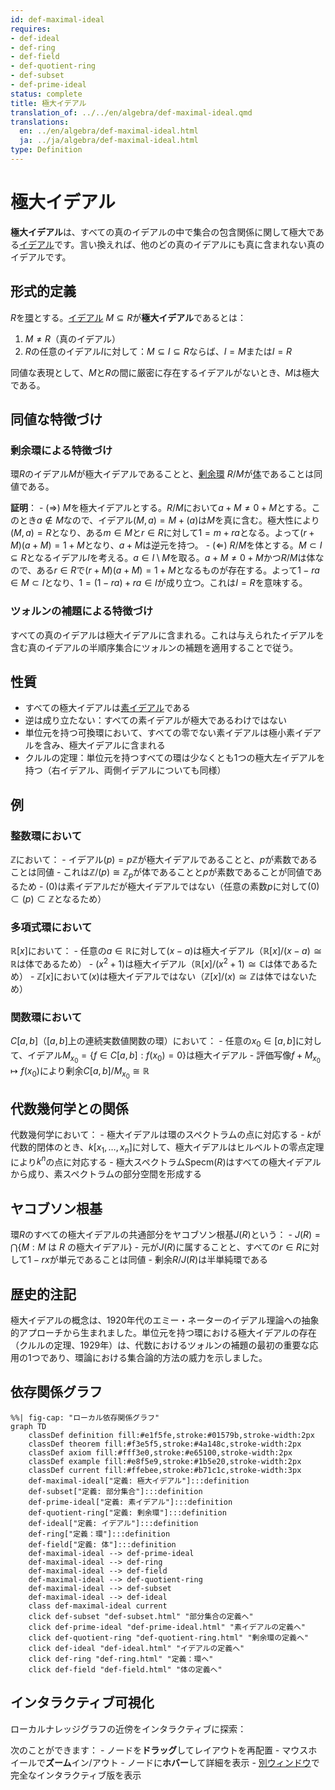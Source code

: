 ```yaml
---
id: def-maximal-ideal
requires:
- def-ideal
- def-ring
- def-field
- def-quotient-ring
- def-subset
- def-prime-ideal
status: complete
title: 極大イデアル
translation_of: ../../en/algebra/def-maximal-ideal.qmd
translations:
  en: ../en/algebra/def-maximal-ideal.html
  ja: ../ja/algebra/def-maximal-ideal.html
type: Definition
---
```


# 極大イデアル {#def-maximal-ideal}

**極大イデアル**は、すべての真のイデアルの中で集合の包含関係に関して極大である[イデアル](def-ideal.qmd)です。言い換えれば、他のどの真のイデアルにも真に含まれない真のイデアルです。

## 形式的定義

$R$を[環](def-ring.qmd)とする。[イデアル](def-ideal.qmd) $M \subseteq R$が**極大イデアル**であるとは：

1. $M \neq R$（真のイデアル）
2. $R$の任意のイデアル$I$に対して：$M \subseteq I \subseteq R$ならば、$I = M$または$I = R$

同値な表現として、$M$と$R$の間に厳密に存在するイデアルがないとき、$M$は極大である。

## 同値な特徴づけ

### 剰余環による特徴づけ

環$R$のイデアル$M$が極大イデアルであることと、[剰余環](def-quotient-ring.qmd) $R/M$が[体](def-field.qmd)であることは同値である。

**証明**：
- ($\Rightarrow$) $M$を極大イデアルとする。$R/M$において$a + M \neq 0 + M$とする。このとき$a \notin M$なので、イデアル$(M, a) = M + (a)$は$M$を真に含む。極大性により$(M, a) = R$となり、ある$m \in M$と$r \in R$に対して$1 = m + ra$となる。よって$(r + M)(a + M) = 1 + M$となり、$a + M$は逆元を持つ。
- ($\Leftarrow$) $R/M$を体とする。$M \subset I \subseteq R$となるイデアル$I$を考える。$a \in I \setminus M$を取る。$a + M \neq 0 + M$かつ$R/M$は体なので、ある$r \in R$で$(r + M)(a + M) = 1 + M$となるものが存在する。よって$1 - ra \in M \subset I$となり、$1 = (1 - ra) + ra \in I$が成り立つ。これは$I = R$を意味する。

### ツォルンの補題による特徴づけ

すべての真のイデアルは極大イデアルに含まれる。これは与えられたイデアルを含む真のイデアルの半順序集合にツォルンの補題を適用することで従う。

## 性質

- すべての極大イデアルは[素イデアル](def-prime-ideal.qmd)である
- 逆は成り立たない：すべての素イデアルが極大であるわけではない
- 単位元を持つ可換環において、すべての零でない素イデアルは極小素イデアルを含み、極大イデアルに含まれる
- クルルの定理：単位元を持つすべての環は少なくとも1つの極大左イデアルを持つ（右イデアル、両側イデアルについても同様）

## 例

### 整数環において

$\mathbb{Z}$において：
- イデアル$(p) = p\mathbb{Z}$が極大イデアルであることと、$p$が素数であることは同値
- これは$\mathbb{Z}/(p) \cong \mathbb{Z}_p$が体であることと$p$が素数であることが同値であるため
- $(0)$は素イデアルだが極大イデアルではない（任意の素数$p$に対して$(0) \subset (p) \subset \mathbb{Z}$となるため）

### 多項式環において

$\mathbb{R}[x]$において：
- 任意の$a \in \mathbb{R}$に対して$(x - a)$は極大イデアル（$\mathbb{R}[x]/(x - a) \cong \mathbb{R}$は体であるため）
- $(x^2 + 1)$は極大イデアル（$\mathbb{R}[x]/(x^2 + 1) \cong \mathbb{C}$は体であるため）
- $\mathbb{Z}[x]$において$(x)$は極大イデアルではない（$\mathbb{Z}[x]/(x) \cong \mathbb{Z}$は体ではないため）

### 関数環において

$C[a,b]$（$[a,b]$上の連続実数値関数の環）において：
- 任意の$x_0 \in [a,b]$に対して、イデアル$M_{x_0} = \{f \in C[a,b] : f(x_0) = 0\}$は極大イデアル
- 評価写像$f + M_{x_0} \mapsto f(x_0)$により剰余$C[a,b]/M_{x_0} \cong \mathbb{R}$

## 代数幾何学との関係

代数幾何学において：
- 極大イデアルは環のスペクトラムの点に対応する
- $k$が代数的閉体のとき、$k[x_1, \ldots, x_n]$に対して、極大イデアルはヒルベルトの零点定理により$k^n$の点に対応する
- 極大スペクトラム$\text{Specm}(R)$はすべての極大イデアルから成り、素スペクトラムの部分空間を形成する

## ヤコブソン根基

環$R$のすべての極大イデアルの共通部分をヤコブソン根基$J(R)$という：
- $J(R) = \bigcap \{M : M \text{ は } R \text{ の極大イデアル}\}$
- 元が$J(R)$に属することと、すべての$r \in R$に対して$1 - rx$が単元であることは同値
- 剰余$R/J(R)$は半単純環である

## 歴史的注記

極大イデアルの概念は、1920年代のエミー・ネーターのイデアル理論への抽象的アプローチから生まれました。単位元を持つ環における極大イデアルの存在（クルルの定理、1929年）は、代数におけるツォルンの補題の最初の重要な応用の1つであり、環論における集合論的方法の威力を示しました。

## 依存関係グラフ

```mermaid
%%| fig-cap: "ローカル依存関係グラフ"
graph TD
    classDef definition fill:#e1f5fe,stroke:#01579b,stroke-width:2px
    classDef theorem fill:#f3e5f5,stroke:#4a148c,stroke-width:2px
    classDef axiom fill:#fff3e0,stroke:#e65100,stroke-width:2px
    classDef example fill:#e8f5e9,stroke:#1b5e20,stroke-width:2px
    classDef current fill:#ffebee,stroke:#b71c1c,stroke-width:3px
    def-maximal-ideal["定義: 極大イデアル"]:::definition
    def-subset["定義: 部分集合"]:::definition
    def-prime-ideal["定義: 素イデアル"]:::definition
    def-quotient-ring["定義: 剰余環"]:::definition
    def-ideal["定義: イデアル"]:::definition
    def-ring["定義：環"]:::definition
    def-field["定義: 体"]:::definition
    def-maximal-ideal --> def-prime-ideal
    def-maximal-ideal --> def-ring
    def-maximal-ideal --> def-field
    def-maximal-ideal --> def-quotient-ring
    def-maximal-ideal --> def-subset
    def-maximal-ideal --> def-ideal
    class def-maximal-ideal current
    click def-subset "def-subset.html" "部分集合の定義へ"
    click def-prime-ideal "def-prime-ideal.html" "素イデアルの定義へ"
    click def-quotient-ring "def-quotient-ring.html" "剰余環の定義へ"
    click def-ideal "def-ideal.html" "イデアルの定義へ"
    click def-ring "def-ring.html" "定義：環へ"
    click def-field "def-field.html" "体の定義へ"
```

## インタラクティブ可視化

ローカルナレッジグラフの近傍をインタラクティブに探索：

::: {.graph-viz data-id="def-maximal-ideal" data-width="700" data-height="500"}
:::

次のことができます：
- ノードを**ドラッグ**してレイアウトを再配置
- マウスホイールで**ズーム**イン/アウト
- ノードに**ホバー**して詳細を表示
- [別ウィンドウ](../../output/interactive/ja/def-maximal-ideal.html){target="_blank"}で完全なインタラクティブ版を表示

